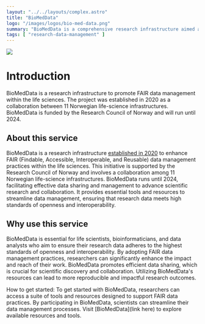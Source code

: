 ```yaml
---
layout: "../../layouts/complex.astro"
title: "BioMedData"
logo: "/images/logos/bio-med-data.png"
summary: "BioMedData is a comprehensive research infrastructure aimed at enhancing FAIR data management practices within the life sciences."
tags: [ "research-data-management" ]
---
```


![](/images/logos/bio-med-data.png)

# Introduction

BioMedData is a research infrastructure to promote FAIR data management within the life sciences. The project was established in 2020 as a collaboration between 11 Norwegian life-science infrastructures. BioMedData is funded by the Research Council of Norway and will run until 2024.

## About this service

BioMedData is a research infrastructure [established in 2020](https://elixir.no/news/27/63/BioMedData-kicked-off-today) to enhance FAIR (Findable, Accessible, Interoperable, and Reusable) data management practices within the life sciences. This initiative is supported by the Research Council of Norway and involves a collaboration among 11 Norwegian life-science infrastructures. BioMedData runs until 2024, facilitating effective data sharing and management to advance scientific research and collaboration. It provides essential tools and resources to streamline data management, ensuring that research data meets high standards of openness and interoperability.

## Why use this service

BioMedData is essential for life scientists, bioinformaticians, and data analysts who aim to ensure their research data adheres to the highest standards of openness and interoperability. By adopting FAIR data management practices, researchers can significantly enhance the impact and reach of their work. BioMedData promotes efficient data sharing, which is crucial for scientific discovery and collaboration. Utilizing BioMedData's resources can lead to more reproducible and impactful research outcomes.

How to get started: To get started with BioMedData, researchers can access a suite of tools and resources designed to support FAIR data practices. By participating in BioMedData, scientists can streamline their data management processes. Visit [BioMedData](link here) to explore available resources and tools.
